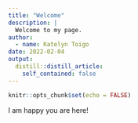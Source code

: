 ```yaml
---
title: "Welcome"
description: |
  Welcome to my page.
author:
  - name: Katelyn Toigo
date: 2022-02-04
output:
  distill::distill_article:
    self_contained: false
---
```



```r
knitr::opts_chunk$set(echo = FALSE)
```

I am happy you are here!


